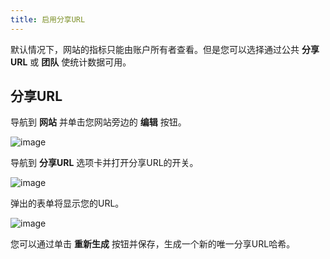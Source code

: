 ```yaml
---
title: 启用分享URL
---
```


默认情况下，网站的指标只能由账户所有者查看。但是您可以选择通过公共 **分享URL** 或 **团队** 使统计数据可用。

## 分享URL

导航到 **网站** 并单击您网站旁边的 **编辑** 按钮。

![image](/images/cloud/website-edit.png)

导航到 **分享URL** 选项卡并打开分享URL的开关。

![image](/images/cloud/share-url.png)

弹出的表单将显示您的URL。

![image](/images/cloud/share-url-form.png)

您可以通过单击 **重新生成** 按钮并保存，生成一个新的唯一分享URL哈希。